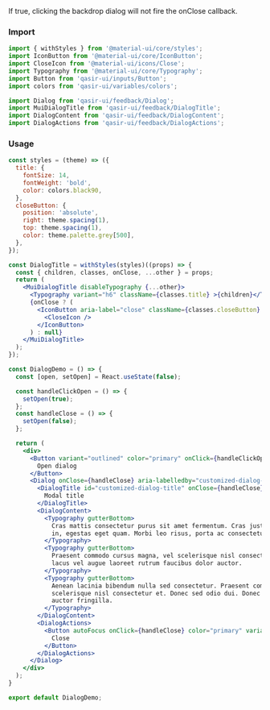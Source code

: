 
<Title>Dialog Disable Backdrop Click</Title>

<Subtitle>
If true, clicking the backdrop dialog will not fire the onClose callback.
</Subtitle>

### Import
```js
import { withStyles } from '@material-ui/core/styles';
import IconButton from '@material-ui/core/IconButton';
import CloseIcon from '@material-ui/icons/Close';
import Typography from '@material-ui/core/Typography';
import Button from 'qasir-ui/inputs/Button';
import colors from 'qasir-ui/variables/colors';

import Dialog from 'qasir-ui/feedback/Dialog';
import MuiDialogTitle from 'qasir-ui/feedback/DialogTitle';
import DialogContent from 'qasir-ui/feedback/DialogContent';
import DialogActions from 'qasir-ui/feedback/DialogActions';
```

### Usage

<DialogDisableBackdropClick />

```jsx
const styles = (theme) => ({
  title: {
    fontSize: 14,
    fontWeight: 'bold',
    color: colors.black90,
  },
  closeButton: {
    position: 'absolute',
    right: theme.spacing(1),
    top: theme.spacing(1),
    color: theme.palette.grey[500],
  },
});

const DialogTitle = withStyles(styles)((props) => {
  const { children, classes, onClose, ...other } = props;
  return (
    <MuiDialogTitle disableTypography {...other}>
      <Typography variant="h6" className={classes.title} >{children}</Typography>
      {onClose ? (
        <IconButton aria-label="close" className={classes.closeButton} onClick={onClose}>
          <CloseIcon />
        </IconButton>
      ) : null}
    </MuiDialogTitle>
  );
});

const DialogDemo = () => {
  const [open, setOpen] = React.useState(false);

  const handleClickOpen = () => {
    setOpen(true);
  };
  const handleClose = () => {
    setOpen(false);
  };

  return (
    <div>
      <Button variant="outlined" color="primary" onClick={handleClickOpen}>
        Open dialog
      </Button>
      <Dialog onClose={handleClose} aria-labelledby="customized-dialog-title" open={open} disableBackdropClick="true">
        <DialogTitle id="customized-dialog-title" onClose={handleClose}>
          Modal title
        </DialogTitle>
        <DialogContent>
          <Typography gutterBottom>
            Cras mattis consectetur purus sit amet fermentum. Cras justo odio, dapibus ac facilisis
            in, egestas eget quam. Morbi leo risus, porta ac consectetur ac, vestibulum at eros.
          </Typography>
          <Typography gutterBottom>
            Praesent commodo cursus magna, vel scelerisque nisl consectetur et. Vivamus sagittis
            lacus vel augue laoreet rutrum faucibus dolor auctor.
          </Typography>
          <Typography gutterBottom>
            Aenean lacinia bibendum nulla sed consectetur. Praesent commodo cursus magna, vel
            scelerisque nisl consectetur et. Donec sed odio dui. Donec ullamcorper nulla non metus
            auctor fringilla.
          </Typography>
        </DialogContent>
        <DialogActions>
          <Button autoFocus onClick={handleClose} color="primary" variant="contained" fullWidth>
            Close
          </Button>
        </DialogActions>
      </Dialog>
    </div>
  );
}

export default DialogDemo;   
```